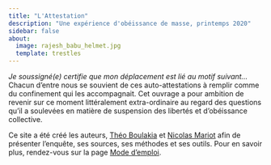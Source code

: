 ```yaml
---
title: "L'Attestation"
description: "Une expérience d'obéissance de masse, printemps 2020"
sidebar: false
about:
  image: rajesh_babu_helmet.jpg
  template: trestles
---
```


*Je soussigné(e) certifie que mon déplacement est lié au motif suivant...* Chacun d'entre nous se souvient de ces auto-attestations à remplir comme du confinement qui les accompagnait. Cet ouvrage a pour ambition de revenir sur ce moment littéralement extra-ordinaire au regard des questions qu'il a soulevées en matière de suspension des libertés et d'obéissance collective.

Ce site a été créé les auteurs, [Théo Boulakia](https://tblk.github.io) et [Nicolas Mariot](http://nicolas.mariot.cnrs.free.fr/) afin de présenter l'enquête, ses sources, ses méthodes et ses outils. Pour en savoir plus, rendez-vous sur la page [Mode d'emploi](https://l-attestation.github.io/mode-d-emploi).